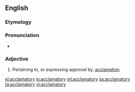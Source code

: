 ==English==

===Etymology===
{{suffix|acclaim|atory|lang=en}}

===Pronunciation===
* {{a|US}} {{IPA|ə.ˈklæm.ə.tɔɹ.i/|lang=en}}

===Adjective===
{{head|en|adjective}}

# Pertaining to, or expressing approval by, [[acclamation]].

[[el:acclamatory]]
[[io:acclamatory]]
[[ml:acclamatory]]
[[ps:acclamatory]]
[[ta:acclamatory]]
[[vi:acclamatory]]